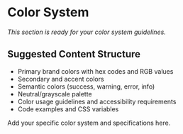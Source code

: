 # Color System

*This section is ready for your color system guidelines.*

## Suggested Content Structure

- Primary brand colors with hex codes and RGB values
- Secondary and accent colors
- Semantic colors (success, warning, error, info)
- Neutral/grayscale palette
- Color usage guidelines and accessibility requirements
- Code examples and CSS variables

Add your specific color system and specifications here.
